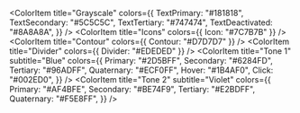 
<Meta title="Design Tokens/Colors" />

<ColorPalette>
  <ColorItem
    title="Background"
    colors={{
      BgLight: "#FFFFFF",
      Dark: "#F8F8F8",
      BgDisabled: "#EFEFEF",
    }}
  />
</ColorPalette>

<ColorItem
    title="Grayscale"
    colors={{
        TextPrimary: "#181818",
        TextSecondary: "#5C5C5C",
        TextTertiary: "#747474",
        TextDeactivated: "#8A8A8A",
    }}
/>
<ColorItem title="Icons" colors={{ Icon: "#7C7B7B" }} />
<ColorItem title="Contour" colors={{ Contour: "#D7D7D7" }} />
<ColorItem title="Divider" colors={{ Divider: "#EDEDED" }} />
<ColorItem
    title="Tone 1"
    subtitle="Blue"
    colors={{
        Primary: "#2D5BFF",
        Secondary: "#6284FD",
        Tertiary: "#96ADFF",
        Quaternary: "#ECF0FF",
        Hover: "#1B4AF0",
        Click: "#002ED0",
    }}
/>
<ColorItem
    title="Tone 2"
    subtitle="Violet"
    colors={{
        Primary: "#AF4BFE",
        Secondary: "#BE74F9",
        Tertiary: "#E2BDFF",
        Quaternary: "#F5E8FF",
    }}
/>